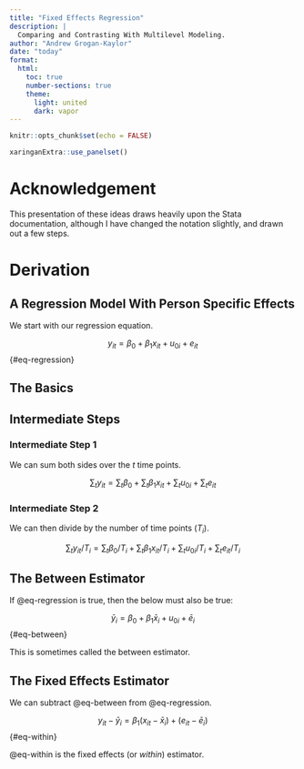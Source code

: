```yaml
---
title: "Fixed Effects Regression"
description: |
  Comparing and Contrasting With Multilevel Modeling.
author: "Andrew Grogan-Kaylor"
date: "today"
format:
  html:
    toc: true
    number-sections: true
    theme:
      light: united
      dark: vapor
---
```


```r

knitr::opts_chunk$set(echo = FALSE)

xaringanExtra::use_panelset()

```

# Acknowledgement

This presentation of these ideas draws heavily upon the Stata documentation, although I have changed the notation slightly, and drawn out a few steps.

# Derivation

## A Regression Model With Person Specific Effects

We start with our regression equation.

$$y_{it} = \beta_0 + \beta_1 x_{it} + u_{0i} + e_{it}$$ {#eq-regression}

::::: {.panelset}

::: {.panel}

## The Basics {.panel-name}

:::

::: {.panel}

## Intermediate Steps {.panel-name}

### Intermediate Step 1

We can sum both sides over the $t$ time points.

$$\sum_{t} y_{it} = \sum_{t} \beta_0 + \sum_{t} \beta_1 x_{it} + \sum_{t} u_{0i} + \sum_{t} e_{it}$$

### Intermediate Step 2

We can then divide by the number of time points ($T_i$).

$$\sum_{t} y_{it} / T_i = \sum_{t} \beta_0 / T_i + \sum_{t} \beta_1 x_{it} / T_i + \sum_{t} u_{0i} / T_i + \sum_{t} e_{it} / T_i$$
:::

:::::

## The Between Estimator

If @eq-regression is true, then the below must also be true:

$$\bar y_i = \beta_0 + \beta_1 \bar x_i + u_{0i} + \bar e_i$$ {#eq-between}

This is sometimes called the between estimator.

## The Fixed Effects Estimator

We can subtract @eq-between from @eq-regression.

$$y_{it} - \bar y_i = \beta_1 (x_{it} - \bar x_i) + (e_{it} - \bar e_i)$$ {#eq-within}

@eq-within is the fixed effects (or *within*) estimator.









